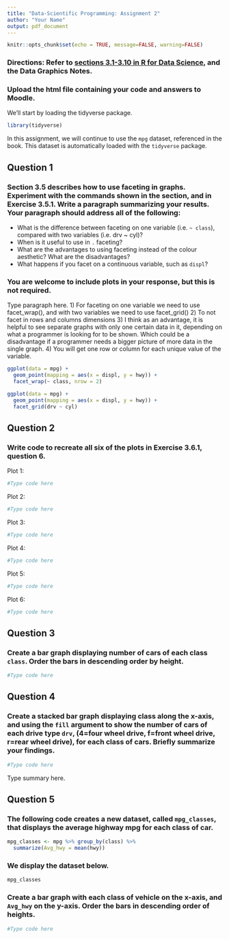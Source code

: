 ```yaml
---
title: "Data-Scientific Programming: Assignment 2"
author: "Your Name"
output: pdf_document
---
```


```r
knitr::opts_chunk$set(echo = TRUE, message=FALSE, warning=FALSE)
```


### Directions: Refer to [sections 3.1-3.10 in R for Data Science](https://r4ds.had.co.nz/data-visualisation.html), and the Data Graphics Notes.

### Upload the html file containing your code and answers to Moodle. 

We'll start by loading the tidyverse package. 

```r
library(tidyverse)
```

In this assignment, we will continue to use the `mpg` dataset, referenced in the book. This dataset is automatically loaded with the `tidyverse` package. 


## Question 1

### Section 3.5 describes how to use faceting in graphs. Experiment with the commands shown in the section, and in Exercise 3.5.1. Write a paragraph summarizing your results. Your paragraph should address all of the following:

* What is the difference between faceting on one variable (i.e. `~ class`), compared with two variables (i.e. drv ~ cyl)?    
* When is it useful to use in `.` faceting?   
* What are the advantages to using faceting instead of the colour aesthetic? What are the disadvantages?     
* What happens if you facet on a continuous variable, such as `displ`?

### You are welcome to include plots in your response, but this is not required. 

Type paragraph here. 
1) For faceting on one variable we need to use facet_wrap(), and with two variables we need to use facet_grid()
2) To not facet in rows and columns dimensions
3) I think as an advantage, it is helpful to see separate graphs with only one certain data in it, depending on what a programmer is looking for to be shown. Which could be  a disadvantage if a programmer needs a bigger picture of more data in the single graph.
4) You will get one row or column for each unique value of the variable.  

```r
ggplot(data = mpg) + 
  geom_point(mapping = aes(x = displ, y = hwy)) + 
  facet_wrap(~ class, nrow = 2) 
```

```r
ggplot(data = mpg) + 
  geom_point(mapping = aes(x = displ, y = hwy)) + 
  facet_grid(drv ~ cyl)
```


## Question 2

### Write code to recreate all six of the plots in Exercise 3.6.1, question 6. 

Plot 1:

```r
#Type code here
```

Plot 2:

```r
#Type code here
```

Plot 3:

```r
#Type code here
```

Plot 4:

```r
#Type code here
```

Plot 5: 

```r
#Type code here
```

Plot 6: 

```r
#Type code here
```

## Question 3

### Create a bar graph displaying number of cars of each class `class`. Order the bars in descending order by height. 

```r
#Type code here
```

## Question 4

### Create a stacked bar graph displaying class along the x-axis, and using the `fill` argument to show the number of cars of each drive type `drv`, (4=four wheel drive, f=front wheel drive, r=rear wheel drive), for each class of cars. Briefly summarize your findings. 

```r
#Type code here
```

Type summary here. 

## Question 5

### The following code creates a new dataset, called `mpg_classes`, that displays the average highway mpg for each class of car. 

```r
mpg_classes <- mpg %>% group_by(class) %>% 
  summarize(Avg_hwy = mean(hwy))
```

### We display the dataset below. 

```r
mpg_classes
```


### Create a bar graph with each class of vehicle on the x-axis, and `Avg_hwy` on the y-axis. Order the bars in descending order of heights. 

```r
#Type code here
```
